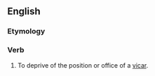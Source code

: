 ==English==

===Etymology===
{{prefix|un|vicar|lang=en}}

===Verb===
{{en-verb}}

# {{lb|en|transitive|rare}} To deprive of the position or office of a [[vicar]].